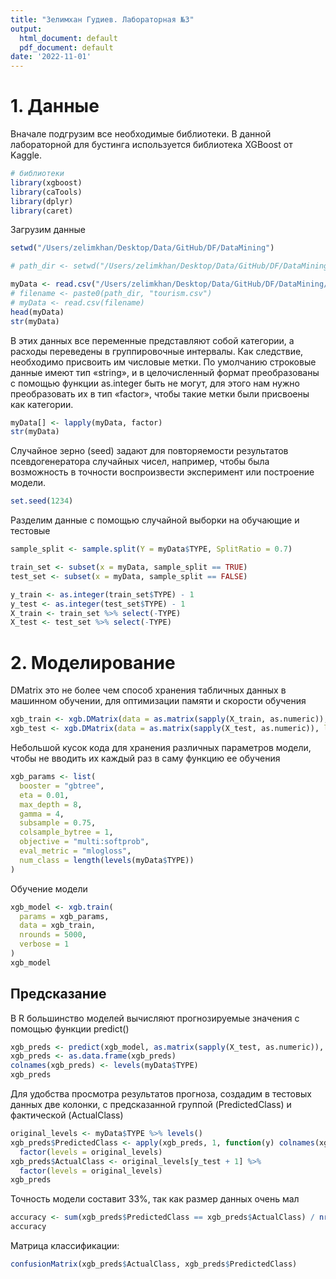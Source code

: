 ```yaml
---
title: "Зелимхан Гудиев. Лабораторная №3"
output:
  html_document: default
  pdf_document: default
date: '2022-11-01'
---
```


# 1. Данные

Вначале подгрузим все необходимые библиотеки. В данной лабораторной для бустинга используется библиотека XGBoost от Kaggle.
```r
# библиотеки
library(xgboost)
library(caTools)
library(dplyr)
library(caret)
```

Загрузим данные
```r

setwd("/Users/zelimkhan/Desktop/Data/GitHub/DF/DataMining")

# path_dir <- setwd("/Users/zelimkhan/Desktop/Data/GitHub/DF/DataMining/")
```
```r
myData <- read.csv("/Users/zelimkhan/Desktop/Data/GitHub/DF/DataMining/tourism.csv")
# filename <- paste0(path_dir, "tourism.csv")
# myData <- read.csv(filename)
head(myData)
str(myData)
```
В этих данных все переменные представляют собой категории, а расходы переведены в группировочные интервалы. Как следствие, необходимо присвоить им числовые метки. По умолчанию строковые данные имеют тип «string», и в целочисленный формат преобразованы с помощью функции as.integer быть не могут, для этого нам нужно преобразовать их в тип «factor», чтобы такие метки были присвоены как категории.
```r
myData[] <- lapply(myData, factor)
str(myData)
```
Случайное зерно (seed) задают для повторяемости результатов псевдогенератора случайных чисел, например, чтобы была возможность в точности воспроизвести эксперимент или построение модели.
```r
set.seed(1234) 
```
Разделим данные с помощью случайной выборки на обучающие и тестовые
```r
sample_split <- sample.split(Y = myData$TYPE, SplitRatio = 0.7)

train_set <- subset(x = myData, sample_split == TRUE)
test_set <- subset(x = myData, sample_split == FALSE)

y_train <- as.integer(train_set$TYPE) - 1
y_test <- as.integer(test_set$TYPE) - 1
X_train <- train_set %>% select(-TYPE)
X_test <- test_set %>% select(-TYPE)
```

# 2. Моделирование

DMatrix это не более чем способ хранения табличных данных в машинном обучении, для оптимизации памяти и скорости обучения
```r
xgb_train <- xgb.DMatrix(data = as.matrix(sapply(X_train, as.numeric)), label = y_train)
xgb_test <- xgb.DMatrix(data = as.matrix(sapply(X_test, as.numeric)), label = y_test)
```
Небольшой кусок кода для хранения различных параметров модели, чтобы не вводить их каждый раз в саму функцию ее обучения
```r
xgb_params <- list(
  booster = "gbtree",
  eta = 0.01,
  max_depth = 8,
  gamma = 4,
  subsample = 0.75,
  colsample_bytree = 1,
  objective = "multi:softprob",
  eval_metric = "mlogloss",
  num_class = length(levels(myData$TYPE))
)
```
Обучение модели
```r
xgb_model <- xgb.train(
  params = xgb_params,
  data = xgb_train,
  nrounds = 5000,
  verbose = 1
)
xgb_model
```
## Предсказание
В R большинство моделей вычисляют прогнозируемые значения с помощью функции predict()
```r
xgb_preds <- predict(xgb_model, as.matrix(sapply(X_test, as.numeric)), reshape = TRUE)
xgb_preds <- as.data.frame(xgb_preds)
colnames(xgb_preds) <- levels(myData$TYPE)
xgb_preds
```
Для удобства просмотра результатов прогноза, создадим в тестовых данных две колонки, с предсказанной группой (PredictedClass) и фактической (ActualClass)
```r
original_levels <- myData$TYPE %>% levels()
xgb_preds$PredictedClass <- apply(xgb_preds, 1, function(y) colnames(xgb_preds)[which.max(y)]) %>%
  factor(levels = original_levels)
xgb_preds$ActualClass <- original_levels[y_test + 1] %>%
  factor(levels = original_levels)
xgb_preds
```
Точность модели составит 33%, так как размер данных очень мал
```r
accuracy <- sum(xgb_preds$PredictedClass == xgb_preds$ActualClass) / nrow(xgb_preds)
accuracy
```
Матрица классификации:
```r
confusionMatrix(xgb_preds$ActualClass, xgb_preds$PredictedClass)
```


